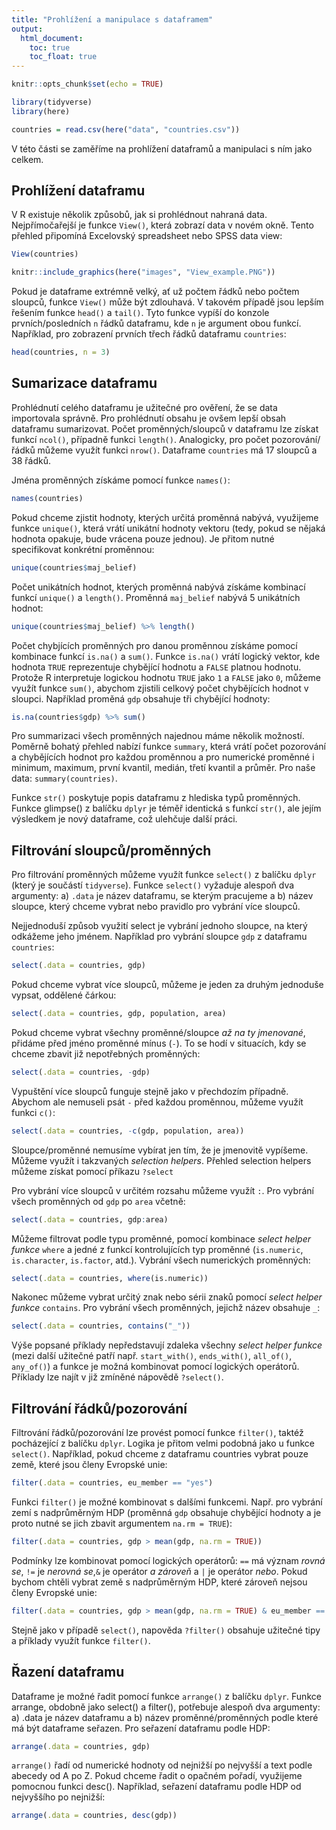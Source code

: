 ```yaml
---
title: "Prohlížení a manipulace s dataframem"
output:
  html_document:
    toc: true
    toc_float: true
---
```


```r
knitr::opts_chunk$set(echo = TRUE)
```

```r
library(tidyverse)
library(here)

countries = read.csv(here("data", "countries.csv"))
```

V této části se zaměříme na prohlížení dataframů a manipulaci s ním jako celkem.

## Prohlížení dataframu

V R existuje několik způsobů, jak si prohlédnout nahraná data.
Nejpřímočařejší je funkce `View()`, která zobrazí data v novém okně.
Tento přehled připomíná Excelovský spreadsheet nebo SPSS data view:

```r
View(countries)
```

```r
knitr::include_graphics(here("images", "View_example.PNG"))
```

Pokud je dataframe extrémně velký, ať už počtem řádků nebo počtem sloupců, funkce `View()` může být zdlouhavá. V takovém případě jsou lepším řešením funkce `head()` a `tail()`.
Tyto funkce vypíší do konzole prvních/posledních `n` řádků dataframu, kde `n` je argument obou funkcí. Například, pro zobrazení prvních třech řádků dataframu `countries`:

```r
head(countries, n = 3)
```

## Sumarizace dataframu

Prohlédnutí celého dataframu je užitečné pro ověření, že se data importovala správně.
Pro prohlédnutí obsahu je ovšem lepší obsah dataframu sumarizovat.
Počet proměnných/sloupců v dataframu lze získat funkcí `ncol()`, případně funkci `length()`.
Analogicky, pro počet pozorování/řádků můžeme využít funkci `nrow()`.
Dataframe `countries` má 17 sloupců a 38 řádků.

Jména proměnných získáme pomocí funkce `names()`:
```r
names(countries)
```

Pokud chceme zjistit hodnoty, kterých určitá proměnná nabývá, využijeme funkce `unique()`, která vrátí unikátní hodnoty vektoru (tedy, pokud se nějaká hodnota opakuje, bude vrácena pouze jednou). Je přitom nutné specifikovat konkrétní proměnnou:

```r
unique(countries$maj_belief)
```

Počet unikátních hodnot, kterých proměnná nabývá získáme kombinací funkcí `unique()` a `length()`. Proměnná `maj_belief` nabývá 5 unikátních hodnot:

```r
unique(countries$maj_belief) %>% length()
```

Počet chybjících proměnných pro danou proměnnou získáme pomocí kombinace funkcí `is.na()` a `sum()`. Funkce `is.na()` vrátí logický vektor, kde hodnota `TRUE` reprezentuje chybějící hodnotu a `FALSE` platnou hodnotu. Protože R interpretuje logickou hodnotu `TRUE` jako `1` a `FALSE` jako `0`, můžeme využít funkce `sum()`, abychom zjistili celkový počet chybějících hodnot v sloupci. Například proměná `gdp` obsahuje tři chybějící hodnoty:

```r
is.na(countries$gdp) %>% sum()
```

Pro summarizaci všech proměnných najednou máme několik možností.
Poměrně bohatý přehled nabízí funkce `summary`, která vrátí počet pozorování a chybějících hodnot pro každou proměnnou a pro numerické proměnné i minimum, maximum, první kvantil, medián, třetí kvantil a průměr.
Pro naše data: `summary(countries)`.

Funkce `str()` poskytuje popis dataframu z hlediska typů proměnných. Funkce glimpse() z balíčku `dplyr` je téměř identická s funkcí `str()`, ale jejím výsledkem je nový dataframe, což ulehčuje další práci.

## Filtrování sloupců/proměnných

Pro filtrování proměnných můžeme využít funkce `select()` z balíčku `dplyr` (který je součástí `tidyverse`).
Funkce `select()` vyžaduje alespoň dva argumenty: a) `.data` je název dataframu, se kterým pracujeme a b) název sloupce, který chceme vybrat nebo pravidlo pro vybrání více sloupců.

Nejjednoduší způsob využití select je vybrání jednoho sloupce, na který odkážeme jeho jménem. Například pro vybrání sloupce `gdp` z dataframu `countries`:

```r
select(.data = countries, gdp)
```

Pokud chceme vybrat více sloupců, můžeme je jeden za druhým jednoduše vypsat, oddělené čárkou:

```r
select(.data = countries, gdp, population, area)
```

Pokud chceme vybrat všechny proměnné/sloupce *až na ty jmenované*, přidáme před jméno proměnné mínus (`-`). To se hodí v situacích, kdy se chceme zbavit již nepotřebných proměnných:

```r
select(.data = countries, -gdp)
```

Vypuštění více sloupců funguje stejně jako v přechdozím případně. Abychom ale nemuseli psát `-` před každou proměnnou, můžeme využít funkci `c()`:

```r
select(.data = countries, -c(gdp, population, area))
```

Sloupce/proměnné nemusíme vybírat jen tím, že je jmenovitě vypíšeme.
Můžeme využít i takzvaných *selection helpers*. Přehled selection helpers můžeme získat pomocí příkazu `?select`

Pro vybrání více sloupců v určitém rozsahu můžeme využít `:`. Pro vybrání všech proměnných od `gdp` po `area` včetně:

```r
select(.data = countries, gdp:area)
```

Můžeme filtrovat podle typu proměnné, pomocí kombinace *select helper funkce* `where` a jedné z funkcí kontrolujících typ proměnné (`is.numeric`, `is.character`, `is.factor`, atd.).
Vybrání všech numerických proměnných:

```r
select(.data = countries, where(is.numeric))
```

Nakonec můžeme vybrat určitý znak nebo sérii znaků pomocí *select helper funkce* `contains`.
Pro vybrání všech proměnných, jejichž název obsahuje `_`:

```r
select(.data = countries, contains("_"))
```

Výše popsané příklady nepředstavují zdaleka všechny *select helper funkce* (mezi další užitečné patří např. `start_with()`, `ends_with()`, `all_of()`, `any_of()`) a funkce je možná kombinovat pomocí logických operátorů. Příklady lze najít v již zmíněné nápovědě `?select()`.

## Filtrování řádků/pozorování

Filtrování řádků/pozorování lze provést pomocí funkce `filter()`, taktéž pocházející z balíčku `dplyr`.
Logika je přitom velmi podobná jako u funkce `select()`.
Například, pokud chceme z dataframu countries vybrat pouze země, které jsou členy Evropské unie:

```r
filter(.data = countries, eu_member == "yes")
```

Funkci `filter()` je možné kombinovat s dalšími funkcemi.
Např. pro vybrání zemí s nadprůměrným HDP (proměnná `gdp` obsahuje chybějící hodnoty a je proto nutné se jich zbavit argumentem `na.rm = TRUE`):

```r
filter(.data = countries, gdp > mean(gdp, na.rm = TRUE))
```

Podmínky lze kombinovat pomocí logických operátorů: `==` má význam *rovná se*, `!=` je *nerovná se*,`&` je operátor *a zároveň* a `|` je operátor *nebo*. 
Pokud bychom chtěli vybrat země s nadprůměrným HDP, které zároveň nejsou členy Evropské unie:

```r
filter(.data = countries, gdp > mean(gdp, na.rm = TRUE) & eu_member == "no")
```

Stejně jako v případě `select()`, napověda `?filter()` obsahuje užitečné tipy a příklady využít funkce `filter()`.

## Řazení dataframu

Dataframe je možné řadit pomocí funkce `arrange()` z balíčku `dplyr`.
Funkce arrange, obdobně jako select() a filter(), potřebuje alespoň dva argumenty: a) .data je název dataframu a b) název proměnné/proměnných podle které má být dataframe seřazen. Pro seřazení dataframu podle HDP:

```r
arrange(.data = countries, gdp)
```

`arrange()` řadí od numerické hodnoty od nejnižší po nejvyšší a text podle abecedy od A po Z.
Pokud chceme řadit o opačném pořadí, využijeme pomocnou funkci desc(). Například, seřazení dataframu podle HDP od nejvyššího po nejnižší:

```r
arrange(.data = countries, desc(gdp))
```